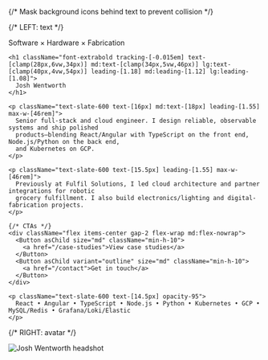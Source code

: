 
{/* Mask background icons behind text to prevent collision */}
<div className="pointer-events-none absolute inset-0 [mask-image:radial-gradient(220px_140px_at_22%_44%,transparent_0,black_60%)]" />

<div className="mx-auto max-w-[1120px] px-4 sm:px-6 lg:px-10 grid grid-cols-1 md:[grid-template-columns:minmax(44ch,50ch)_248px] items-start gap-6 md:gap-10">
  {/* LEFT: text */}
  <div className="space-y-3">
    <p className="font-semibold tracking-wide text-[12px] sm:text-[13px] uppercase text-slate-900">
      Software × Hardware × Fabrication
    </p>

    <h1 className="font-extrabold tracking-[-0.015em] text-[clamp(28px,6vw,34px)] md:text-[clamp(34px,5vw,46px)] lg:text-[clamp(40px,4vw,54px)] leading-[1.18] md:leading-[1.12] lg:leading-[1.08]">
      Josh Wentworth
    </h1>

    <p className="text-slate-600 text-[16px] md:text-[18px] leading-[1.55] max-w-[46rem]">
      Senior full-stack and cloud engineer. I design reliable, observable systems and ship polished
      products—blending React/Angular with TypeScript on the front end, Node.js/Python on the back end,
      and Kubernetes on GCP.
    </p>

    <p className="text-slate-600 text-[15.5px] leading-[1.55] max-w-[46rem]">
      Previously at Fulfil Solutions, I led cloud architecture and partner integrations for robotic
      grocery fulfillment. I also build electronics/lighting and digital-fabrication projects.
    </p>

    {/* CTAs */}
    <div className="flex items-center gap-2 flex-wrap md:flex-nowrap">
      <Button asChild size="md" className="min-h-10">
        <a href="/case-studies">View case studies</a>
      </Button>
      <Button asChild variant="outline" size="md" className="min-h-10">
        <a href="/contact">Get in touch</a>
      </Button>
    </div>

    <p className="text-slate-600 text-[14.5px] opacity-95">
      React • Angular • TypeScript • Node.js • Python • Kubernetes • GCP • MySQL/Redis • Grafana/Loki/Elastic
    </p>
  </div>

  {/* RIGHT: avatar */}
  <div className="grid place-items-start pt-1">
    <div className="relative w-[176px] md:w-[208px] lg:w-[232px] aspect-square rounded-2xl overflow-hidden border border-slate-200 shadow-[0_24px_60px_rgba(2,6,23,.10)]">
      <div className="absolute -inset-0.5 rounded-2xl bg-[linear-gradient(120deg,#7C3AED,#06B6D4)] blur-md opacity-20 -z-10" />
      <img src="/avatar.jpg" alt="Josh Wentworth headshot" className="w-full h-full object-cover" />
    </div>
  </div>
</div>
